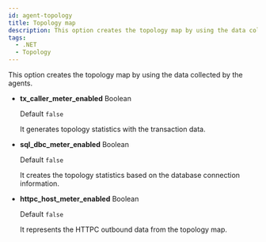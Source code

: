 ```yaml
---
id: agent-topology
title: Topology map
description: This option creates the topology map by using the data collected by the agents.
tags:
  - .NET
  - Topology
---
```


This option creates the topology map by using the data collected by the agents.

-   **tx_caller_meter_enabled** <span class='type'>Boolean</span>

    Default `false`

    It generates topology statistics with the transaction data.

-   **sql_dbc_meter_enabled** <span class='type'>Boolean</span>

    Default `false`

    It creates the topology statistics based on the database connection information.

-   **httpc_host_meter_enabled** <span class='type'>Boolean</span>

    Default `false`

    It represents the HTTPC outbound data from the topology map.
